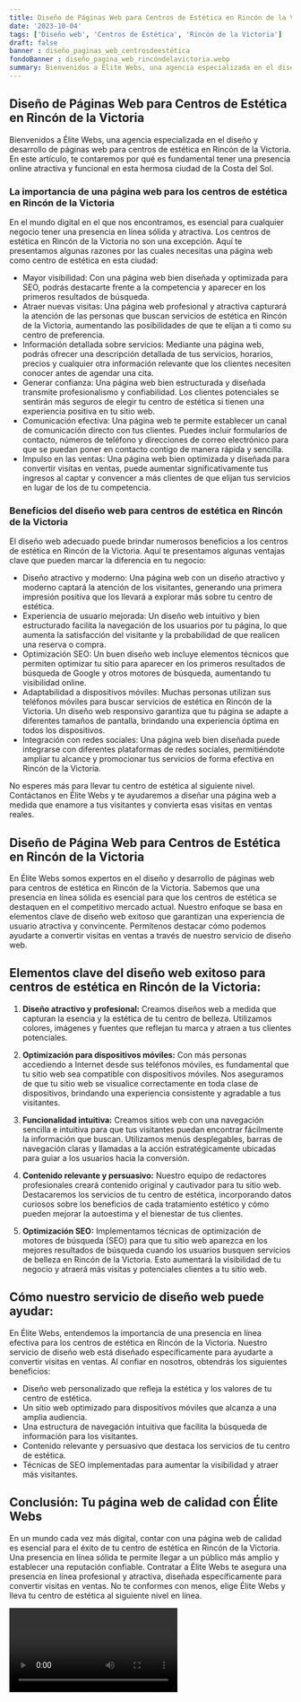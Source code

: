```yaml
---
title: Diseño de Páginas Web para Centros de Estética en Rincón de la Victoria
date: '2023-10-04'
tags: ['Diseño web', 'Centros de Estética', 'Rincón de la Victoria']
draft: false
banner : diseño_paginas_web_centrosdeestética
fondoBanner : diseño_pagina_web_rincóndelavictoria.webp
summary: Bienvenidos a Élite Webs, una agencia especializada en el diseño y desarrollo de páginas web para centros de estética en Rincón de la Victoria. En este artículo, te contaremos por qué es fundamental tener una presencia online atractiva y funcional en esta hermosa ciudad de la Costa del Sol.
---
```


## Diseño de Páginas Web para Centros de Estética en Rincón de la Victoria

Bienvenidos a Élite Webs, una agencia especializada en el diseño y desarrollo de páginas web para centros de estética en Rincón de la Victoria. En este artículo, te contaremos por qué es fundamental tener una presencia online atractiva y funcional en esta hermosa ciudad de la Costa del Sol.

### La importancia de una página web para los centros de estética en Rincón de la Victoria

En el mundo digital en el que nos encontramos, es esencial para cualquier negocio tener una presencia en línea sólida y atractiva. Los centros de estética en Rincón de la Victoria no son una excepción. Aquí te presentamos algunas razones por las cuales necesitas una página web como centro de estética en esta ciudad:

- Mayor visibilidad: Con una página web bien diseñada y optimizada para SEO, podrás destacarte frente a la competencia y aparecer en los primeros resultados de búsqueda.
- Atraer nuevas visitas: Una página web profesional y atractiva capturará la atención de las personas que buscan servicios de estética en Rincón de la Victoria, aumentando las posibilidades de que te elijan a ti como su centro de preferencia.
- Información detallada sobre servicios: Mediante una página web, podrás ofrecer una descripción detallada de tus servicios, horarios, precios y cualquier otra información relevante que los clientes necesiten conocer antes de agendar una cita.
- Generar confianza: Una página web bien estructurada y diseñada transmite profesionalismo y confiabilidad. Los clientes potenciales se sentirán más seguros de elegir tu centro de estética si tienen una experiencia positiva en tu sitio web.
- Comunicación efectiva: Una página web te permite establecer un canal de comunicación directo con tus clientes. Puedes incluir formularios de contacto, números de teléfono y direcciones de correo electrónico para que se puedan poner en contacto contigo de manera rápida y sencilla.
- Impulso en las ventas: Una página web bien optimizada y diseñada para convertir visitas en ventas, puede aumentar significativamente tus ingresos al captar y convencer a más clientes de que elijan tus servicios en lugar de los de tu competencia.

### Beneficios del diseño web para centros de estética en Rincón de la Victoria

El diseño web adecuado puede brindar numerosos beneficios a los centros de estética en Rincón de la Victoria. Aquí te presentamos algunas ventajas clave que pueden marcar la diferencia en tu negocio:

- Diseño atractivo y moderno: Una página web con un diseño atractivo y moderno captará la atención de los visitantes, generando una primera impresión positiva que los llevará a explorar más sobre tu centro de estética.
- Experiencia de usuario mejorada: Un diseño web intuitivo y bien estructurado facilita la navegación de los usuarios por tu página, lo que aumenta la satisfacción del visitante y la probabilidad de que realicen una reserva o compra.
- Optimización SEO: Un buen diseño web incluye elementos técnicos que permiten optimizar tu sitio para aparecer en los primeros resultados de búsqueda de Google y otros motores de búsqueda, aumentando tu visibilidad online.
- Adaptabilidad a dispositivos móviles: Muchas personas utilizan sus teléfonos móviles para buscar servicios de estética en Rincón de la Victoria. Un diseño web responsivo garantiza que tu página se adapte a diferentes tamaños de pantalla, brindando una experiencia óptima en todos los dispositivos.
- Integración con redes sociales: Una página web bien diseñada puede integrarse con diferentes plataformas de redes sociales, permitiéndote ampliar tu alcance y promocionar tus servicios de forma efectiva en Rincón de la Victoria.

No esperes más para llevar tu centro de estética al siguiente nivel. Contáctanos en Élite Webs y te ayudaremos a diseñar una página web a medida que enamore a tus visitantes y convierta esas visitas en ventas reales.

<GifSeo />

<Cta />

## Diseño de Página Web para Centros de Estética en Rincón de la Victoria

En Élite Webs somos expertos en el diseño y desarrollo de páginas web para centros de estética en Rincón de la Victoria. Sabemos que una presencia en línea sólida es esencial para que los centros de estética se destaquen en el competitivo mercado actual. Nuestro enfoque se basa en elementos clave de diseño web exitoso que garantizan una experiencia de usuario atractiva y convincente. Permítenos destacar cómo podemos ayudarte a convertir visitas en ventas a través de nuestro servicio de diseño web.

## Elementos clave del diseño web exitoso para centros de estética en Rincón de la Victoria:

1. **Diseño atractivo y profesional:** Creamos diseños web a medida que capturan la esencia y la estética de tu centro de belleza. Utilizamos colores, imágenes y fuentes que reflejan tu marca y atraen a tus clientes potenciales.

2. **Optimización para dispositivos móviles:** Con más personas accediendo a Internet desde sus teléfonos móviles, es fundamental que tu sitio web sea compatible con dispositivos móviles. Nos aseguramos de que tu sitio web se visualice correctamente en toda clase de dispositivos, brindando una experiencia consistente y agradable a tus visitantes.

3. **Funcionalidad intuitiva:** Creamos sitios web con una navegación sencilla e intuitiva para que tus visitantes puedan encontrar fácilmente la información que buscan. Utilizamos menús desplegables, barras de navegación claras y llamadas a la acción estratégicamente ubicadas para guiar a los usuarios hacia la conversión.

4. **Contenido relevante y persuasivo:** Nuestro equipo de redactores profesionales creará contenido original y cautivador para tu sitio web. Destacaremos los servicios de tu centro de estética, incorporando datos curiosos sobre los beneficios de cada tratamiento estético y cómo pueden mejorar la autoestima y el bienestar de tus clientes.

5. **Optimización SEO:** Implementamos técnicas de optimización de motores de búsqueda (SEO) para que tu sitio web aparezca en los mejores resultados de búsqueda cuando los usuarios busquen servicios de belleza en Rincón de la Victoria. Esto aumentará la visibilidad de tu negocio y atraerá más visitas y potenciales clientes a tu sitio web.

## Cómo nuestro servicio de diseño web puede ayudar:

En Élite Webs, entendemos la importancia de una presencia en línea efectiva para los centros de estética en Rincón de la Victoria. Nuestro servicio de diseño web está diseñado específicamente para ayudarte a convertir visitas en ventas. Al confiar en nosotros, obtendrás los siguientes beneficios:

- Diseño web personalizado que refleja la estética y los valores de tu centro de estética.
- Un sitio web optimizado para dispositivos móviles que alcanza a una amplia audiencia.
- Una estructura de navegación intuitiva que facilita la búsqueda de información para los visitantes.
- Contenido relevante y persuasivo que destaca los servicios de tu centro de estética.
- Técnicas de SEO implementadas para aumentar la visibilidad y atraer más visitantes.

## Conclusión: Tu página web de calidad con Élite Webs

En un mundo cada vez más digital, contar con una página web de calidad es esencial para el éxito de tu centro de estética en Rincón de la Victoria. Una presencia en línea sólida te permite llegar a un público más amplio y establecer una reputación confiable. Contratar a Élite Webs te asegura una presencia en línea profesional y atractiva, diseñada específicamente para convertir visitas en ventas. No te conformes con menos, elige Élite Webs y lleva tu centro de estética al siguiente nivel en línea.

<Video />

<CtaBot job='Centros de Estética' city='Rincón de la Victoria'/>

<Gmaps query='Rincón de la Victoria+españa+maps' />